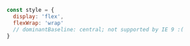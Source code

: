 ```js
const style = {
  display: 'flex',
  flexWrap: 'wrap'
  // dominantBaseline: central; not supported by IE 9 :(
}
```
